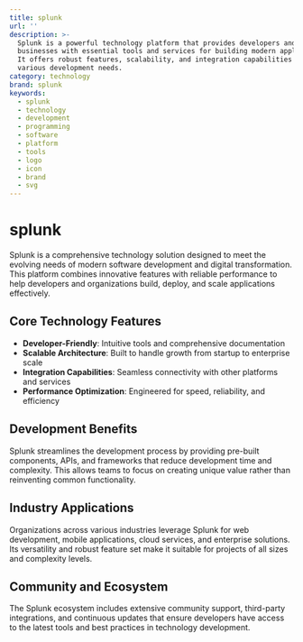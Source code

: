 ```yaml
---
title: splunk
url: ''
description: >-
  Splunk is a powerful technology platform that provides developers and
  businesses with essential tools and services for building modern applications.
  It offers robust features, scalability, and integration capabilities for
  various development needs.
category: technology
brand: splunk
keywords:
  - splunk
  - technology
  - development
  - programming
  - software
  - platform
  - tools
  - logo
  - icon
  - brand
  - svg
---
```


# splunk

Splunk is a comprehensive technology solution designed to meet the evolving needs of modern software development and digital transformation. This platform combines innovative features with reliable performance to help developers and organizations build, deploy, and scale applications effectively.

## Core Technology Features

- **Developer-Friendly**: Intuitive tools and comprehensive documentation
- **Scalable Architecture**: Built to handle growth from startup to enterprise scale
- **Integration Capabilities**: Seamless connectivity with other platforms and services
- **Performance Optimization**: Engineered for speed, reliability, and efficiency

## Development Benefits

Splunk streamlines the development process by providing pre-built components, APIs, and frameworks that reduce development time and complexity. This allows teams to focus on creating unique value rather than reinventing common functionality.

## Industry Applications

Organizations across various industries leverage Splunk for web development, mobile applications, cloud services, and enterprise solutions. Its versatility and robust feature set make it suitable for projects of all sizes and complexity levels.

## Community and Ecosystem

The Splunk ecosystem includes extensive community support, third-party integrations, and continuous updates that ensure developers have access to the latest tools and best practices in technology development.
